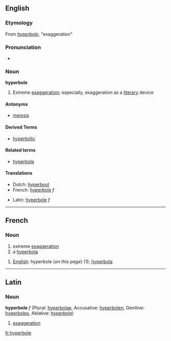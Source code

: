 ==English==
===Etymology===
From {{L.}} ''[[hyperbole#Latin|hyperbole]]'', "exaggeration"
===Pronunciation===
*{{audio|en-us-hyperbole.ogg|Audio (US)}}

===Noun===
'''hyperbole'''
# Extreme [[exaggeration]]; especially, exaggeration as a [[literary]] device

====Antonyms====
* [[meiosis]]
====Derived Terms====
*[[hyperbolic]]
====Related terms====
*[[hyperbola]]

====Translations====
{{top}}
*Dutch: [[hyperbool]]
*French: [[hyperbole#French|hyperbole]] ''f''
{{mid}}
*Latin: [[hyperbole#Latin|hyperbole]] ''f''
{{bottom}}
----

==French==
===Noun===
#extreme [[exaggeration]]
#a [[hyperbola]]

#[[English]]: hyperbole (''on this page'') (1); [[hyperbola]]
----

==Latin==
===Noun===
'''hyperbole''' ''f'' (Plural: [[hyperbolae]], Accusative: [[hyperbolen]], Genitive: [[hyperboles]], Ablative: [[hyperbole]])

#[[exaggeration]]
[[fr:hyperbole]]